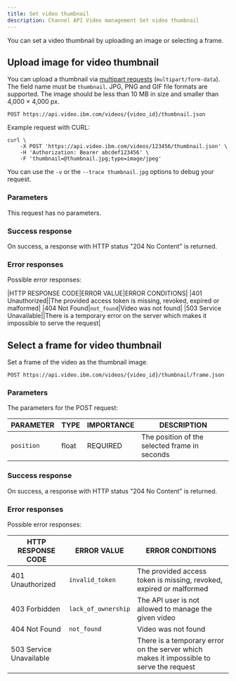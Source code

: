 ```yaml
---
title: Set video thumbnail
description: Channel API Video management Set video thumbnail
---
```


You can set a video thumbnail by uploading an image or selecting a frame.

## Upload image for video thumbnail

You can upload a thumbnail via [multipart requests](https://www.w3.org/TR/html401/interact/forms.html#h-17.13.4.2) (`multipart/form-data`). The field name must be `thumbnail`. JPG, PNG and GIF file formats are supported. The image should be less than 10 MB in size and smaller than 4,000 × 4,000 px.

```
POST https://api.video.ibm.com/videos/{video_id}/thumbnail.json
```

Example request with CURL:

```
curl \
	-X POST 'https://api.video.ibm.com/videos/123456/thumbnail.json' \
	-H 'Authorization: Bearer abcdef123456' \
	-F 'thumbnail=@thumbnail.jpg;type=image/jpeg'
```


You can use the `-v` or the `--trace thumbnail.jpg` options to debug your request.

### Parameters

This request has no parameters.

### Success response

On success, a response with HTTP status "204 No Content" is returned.

### Error responses

Possible error responses:

|HTTP RESPONSE CODE|ERROR VALUE|ERROR CONDITIONS|
|401 Unauthorized||The provided access token is missing, revoked, expired or malformed|
|404 Not Found|`not_found`|Video was not found|
|503 Service Unavailable||There is a temporary error on the server which makes it impossible to serve the request|

## Select a frame for video thumbnail

Set a frame of the video as the thumbnail image.

```
POST https://api.video.ibm.com/videos/{video_id}/thumbnail/frame.json
```

### Parameters

The parameters for the POST request:

|PARAMETER|TYPE|IMPORTANCE|DESCRIPTION|
|-|-|-|-|
|`position`|float|REQUIRED|The position of the selected frame in seconds|

### Success response

On success, a response with HTTP status "204 No Content" is returned.

### Error responses

Possible error responses:

|HTTP RESPONSE CODE|ERROR VALUE|ERROR CONDITIONS|
|-|-|-|
|401 Unauthorized|`invalid_token`|The provided access token is missing, revoked, expired or malformed|
|403 Forbidden|`lack_of_ownership`|The API user is not allowed to manage the given video|
|404 Not Found|`not_found`|Video was not found|
|503 Service Unavailable||There is a temporary error on the server which makes it impossible to serve the request|



